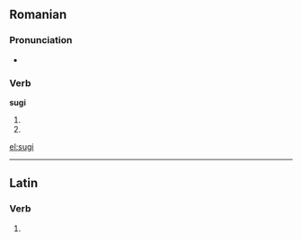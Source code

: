 ==Romanian==

===Pronunciation===
* {{IPA|[suʤʲ]|lang=ro}}

===Verb===
'''sugi'''

# {{ro-form-verb|2s|pres|suge}}
# {{ro-form-verb|2s|sub|suge}}

[[el:sugi]]

----
==Latin==

===Verb===
{{la-verb-form|sūgī}}

# {{conjugation of|sugo|sūgō|pres|pass|inf|lang=la}}
{{count page|[[Wiktionary:Page count]]}}
{{rfc-auto}}